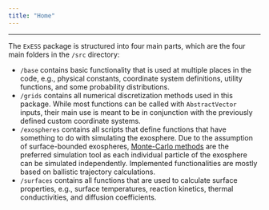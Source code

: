 ```yaml
---
title: "Home"
---
```


---

The `ExESS` package is structured into four main parts, which are the four main folders in the `/src` directory:

* `/base` contains basic functionality that is used at multiple places in the code, e.g., physical constants, coordinate system definitions, utility functions, and some probability distributions.
* `/grids` contains all numerical discretization methods used in this package. While most functions can be called with `AbstractVector` inputs, their main use is meant to be in conjunction with the previously defined custom coordinate systems.
* `/exospheres` contains all scripts that define functions that have something to do with simulating the exosphere. Due to the assumption of surface-bounded exospheres, [Monte-Carlo methods](https://en.wikipedia.org/wiki/Monte_Carlo_method) are the preferred simulation tool as each individual particle of the exosphere can be simulated independently. Implemented functionalities are mostly based on ballistic trajectory calculations.
* `/surfaces` contains all functions that are used to calculate surface properties, e.g., surface temperatures, reaction kinetics, thermal conductivities, and diffusion coefficients.
